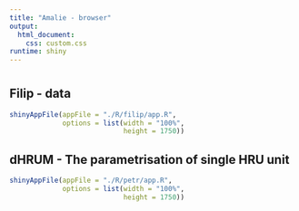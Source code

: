 ```yaml
---
title: "Amalie - browser"
output: 
  html_document:
    css: custom.css
runtime: shiny
---
```


# {.tabset}
## Filip - data

```r
shinyAppFile(appFile = "./R/filip/app.R",
             options = list(width = "100%",
                            height = 1750))
```

## dHRUM - The parametrisation of single HRU unit 

```r
shinyAppFile(appFile = "./R/petr/app.R",
             options = list(width = "100%",
                            height = 1750))
```

<!-- ## dHRUM - HRU jednotka -->

<!-- ```{r eleni, echo = FALSE, message = FALSE, warning = FALSE} -->
<!-- shinyAppFile(appFile = "./R/eleni/app.R", -->
<!--              options = list(width = "100%", -->
<!--                             height = 1000)) -->
<!-- ``` -->



